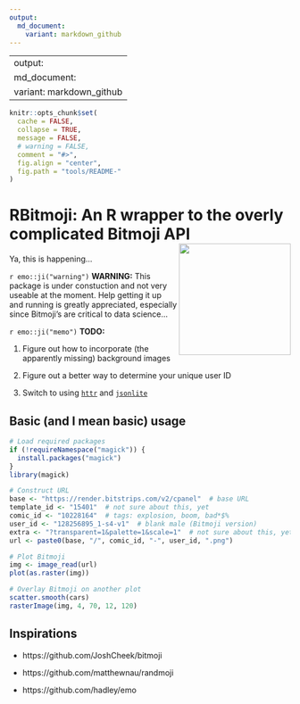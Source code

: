 ```yaml
---
output:
  md_document:
    variant: markdown_github
---
```


---
output:
  md_document:
    variant: markdown_github
---

```r
knitr::opts_chunk$set(
  cache = FALSE,
  collapse = TRUE,
  message = FALSE, 
  # warning = FALSE,
  comment = "#>",
  fig.align = "center",
  fig.path = "tools/README-"
)
```

# RBitmoji: An R wrapper to the overly complicated Bitmoji API <img src="https://render.bitstrips.com/v2/cpanel/8fc50cb6-a2c5-4996-94d8-a8462cf5b66e-8b06e67b-d4e9-4f11-a355-f1236df17079-v1.png?transparent=1&palette=1" width="200" height="200" align="right" />

Ya, this is happening...

`r emo::ji("warning")` **WARNING:** This package is under constuction and not very useable at the moment. Help getting it up and running is greatly appreciated, especially since Bitmoji's are critical to data science...

`r emo::ji("memo")` **TODO:**

  1. Figure out how to incorporate (the apparently missing) background images
  
  2. Figure out a better way to determine your unique user ID
  
  3. Switch to using [`httr`](https://cran.r-project.org/package=httr) and [`jsonlite`](https://cran.r-project.org/package=jsonlite)

## Basic (and I mean basic) usage

```r
# Load required packages
if (!requireNamespace("magick")) {
  install.packages("magick")
}
library(magick)

# Construct URL
base <- "https://render.bitstrips.com/v2/cpanel"  # base URL
template_id <- "15401"  # not sure about this, yet
comic_id <- "10228164"  # tags: explosion, boom, bad*$%
user_id <- "128256895_1-s4-v1"  # blank male (Bitmoji version)
extra <- "?transparent=1&palette=1&scale=1"  # not sure about this, yet
url <- paste0(base, "/", comic_id, "-", user_id, ".png")

# Plot Bitmoji
img <- image_read(url)
plot(as.raster(img))

# Overlay Bitmoji on another plot
scatter.smooth(cars)
rasterImage(img, 4, 70, 12, 120)
```

## Inspirations

* https://github.com/JoshCheek/bitmoji

* https://github.com/matthewnau/randmoji

* https://github.com/hadley/emo
